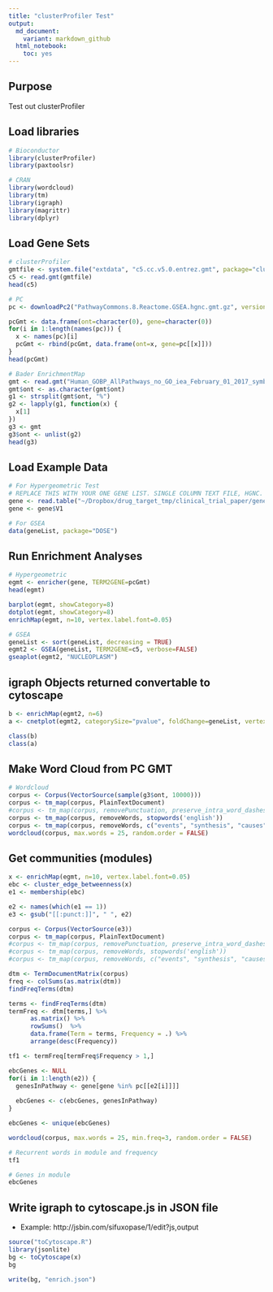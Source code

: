 ```yaml
---
title: "clusterProfiler Test"
output:
  md_document:
    variant: markdown_github
  html_notebook:
    toc: yes
---
```

  
## Purpose

Test out clusterProfiler

## Load libraries
```r
# Bioconductor
library(clusterProfiler)
library(paxtoolsr)

# CRAN
library(wordcloud)
library(tm)
library(igraph)
library(magrittr)
library(dplyr)
```

## Load Gene Sets
```r
# clusterProfiler 
gmtfile <- system.file("extdata", "c5.cc.v5.0.entrez.gmt", package="clusterProfiler")
c5 <- read.gmt(gmtfile)
head(c5)

# PC
pc <- downloadPc2("PathwayCommons.8.Reactome.GSEA.hgnc.gmt.gz", version="8", removePrefix=TRUE)

pcGmt <- data.frame(ont=character(0), gene=character(0))
for(i in 1:length(names(pc))) {
  x <- names(pc)[i]
  pcGmt <- rbind(pcGmt, data.frame(ont=x, gene=pc[[x]]))  
}
head(pcGmt)

# Bader EnrichmentMap
gmt <- read.gmt("Human_GOBP_AllPathways_no_GO_iea_February_01_2017_symbol.gmt")
gmt$ont <- as.character(gmt$ont)
g1 <- strsplit(gmt$ont, "%")
g2 <- lapply(g1, function(x) {
  x[1]
})
g3 <- gmt
g3$ont <- unlist(g2)
head(g3)
```

## Load Example Data
```r
# For Hypergeometric Test
# REPLACE THIS WITH YOUR ONE GENE LIST. SINGLE COLUMN TEXT FILE, HGNC. 
gene <- read.table("~/Dropbox/drug_target_tmp/clinical_trial_paper/gene_list.txt", stringsAsFactors = FALSE)
gene <- gene$V1

# For GSEA
data(geneList, package="DOSE")
```

## Run Enrichment Analyses
```r
# Hypergeometric
egmt <- enricher(gene, TERM2GENE=pcGmt)
head(egmt)

barplot(egmt, showCategory=8)
dotplot(egmt, showCategory=8)
enrichMap(egmt, n=10, vertex.label.font=0.05)

# GSEA 
geneList <- sort(geneList, decreasing = TRUE)
egmt2 <- GSEA(geneList, TERM2GENE=c5, verbose=FALSE)
gseaplot(egmt2, "NUCLEOPLASM")
```

## igraph Objects returned convertable to cytoscape
```r
b <- enrichMap(egmt2, n=6)
a <- cnetplot(egmt2, categorySize="pvalue", foldChange=geneList, vertex.label.font=0.05)

class(b)
class(a)
```

## Make Word Cloud from PC GMT
```r
# Wordcloud
corpus <- Corpus(VectorSource(sample(g3$ont, 10000)))
corpus <- tm_map(corpus, PlainTextDocument)
#corpus <- tm_map(corpus, removePunctuation, preserve_intra_word_dashes=TRUE)
corpus <- tm_map(corpus, removeWords, stopwords('english'))
corpus <- tm_map(corpus, removeWords, c("events", "synthesis", "causes", "pathway", "superpathway", "regulation", "process"))
wordcloud(corpus, max.words = 25, random.order = FALSE)
```

## Get communities (modules)
```r
x <- enrichMap(egmt, n=10, vertex.label.font=0.05)
ebc <- cluster_edge_betweenness(x)
e1 <- membership(ebc)

e2 <- names(which(e1 == 1))
e3 <- gsub("[[:punct:]]", " ", e2)

corpus <- Corpus(VectorSource(e3))
corpus <- tm_map(corpus, PlainTextDocument)
#corpus <- tm_map(corpus, removePunctuation, preserve_intra_word_dashes=TRUE)
#corpus <- tm_map(corpus, removeWords, stopwords('english'))
#corpus <- tm_map(corpus, removeWords, c("events", "synthesis", "causes", "pathway", "superpathway", "regulation", "process"))

dtm <- TermDocumentMatrix(corpus)
freq <- colSums(as.matrix(dtm))
findFreqTerms(dtm)

terms <- findFreqTerms(dtm)
termFreq <- dtm[terms,] %>%
      as.matrix() %>%
      rowSums()  %>% 
      data.frame(Term = terms, Frequency = .) %>%  
      arrange(desc(Frequency))

tf1 <- termFreq[termFreq$Frequency > 1,]

ebcGenes <- NULL 
for(i in 1:length(e2)) {
  genesInPathway <- gene[gene %in% pc[[e2[i]]]]
  
  ebcGenes <- c(ebcGenes, genesInPathway)
}

ebcGenes <- unique(ebcGenes)

wordcloud(corpus, max.words = 25, min.freq=3, random.order = FALSE)

# Recurrent words in module and frequency
tf1

# Genes in module
ebcGenes
```

## Write igraph to cytoscape.js in JSON file
* Example: http://jsbin.com/sifuxopase/1/edit?js,output
```r
source("toCytoscape.R")
library(jsonlite)
bg <- toCytoscape(x)
bg

write(bg, "enrich.json")
```
